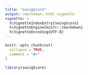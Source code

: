 ```yaml
---
title: "swingScore"
output: rmarkdown::html_vignette
vignette: >
  %\VignetteIndexEntry{swingScore}
  %\VignetteEngine{knitr::rmarkdown}
  %\VignetteEncoding{UTF-8}
---
```


```r
knitr::opts_chunk$set(
  collapse = TRUE,
  comment = "#>"
)
```

```r
library(swingScore)
```
